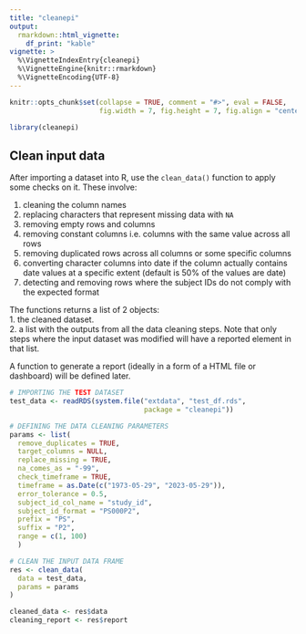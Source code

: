 ```yaml
---
title: "cleanepi"
output: 
  rmarkdown::html_vignette:
    df_print: "kable"
vignette: >
  %\VignetteIndexEntry{cleanepi}
  %\VignetteEngine{knitr::rmarkdown}
  %\VignetteEncoding{UTF-8}
---
```


```r
knitr::opts_chunk$set(collapse = TRUE, comment = "#>", eval = FALSE,
                      fig.width = 7, fig.height = 7, fig.align = "center")
```

```r
library(cleanepi)
```

## Clean input data
After importing a dataset into R, use the `clean_data()` function to apply some checks on it. These involve:        

1. cleaning the column names     
2. replacing characters that represent missing data with `NA`   
3. removing empty rows and columns    
4. removing constant columns i.e. columns with the same value across all rows   
5. removing duplicated rows across all columns or some specific columns    
6. converting character columns into date if the column actually contains date values at a specific extent (default is 50% of the values are date)
7. detecting and removing rows where the subject IDs do not comply with the expected format       

The functions returns a list of 2 objects:    
1. the cleaned dataset.    
2. a list with the outputs from all the data cleaning steps. Note that only steps where the input dataset was modified will have a reported element in that list.    

A function to generate a report (ideally in a form of a HTML file or dashboard) will be defined later.      

```r
# IMPORTING THE TEST DATASET
test_data <- readRDS(system.file("extdata", "test_df.rds",
                                 package = "cleanepi"))

# DEFINING THE DATA CLEANING PARAMETERS
params <- list(
  remove_duplicates = TRUE,
  target_columns = NULL,
  replace_missing = TRUE,
  na_comes_as = "-99",
  check_timeframe = TRUE,
  timeframe = as.Date(c("1973-05-29", "2023-05-29")),
  error_tolerance = 0.5,
  subject_id_col_name = "study_id",
  subject_id_format = "PS000P2",
  prefix = "PS",
  suffix = "P2",
  range = c(1, 100)
  )

# CLEAN THE INPUT DATA FRAME
res <- clean_data(
  data = test_data,
  params = params
)

cleaned_data <- res$data
cleaning_report <- res$report
```
